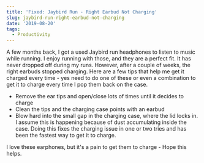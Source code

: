```yaml
---
title: 'Fixed: Jaybird Run - Right Earbud Not Charging'
slug: jaybird-run-right-earbud-not-charging
date: '2019-08-20'
tags:
  - Productivity
---
```

A few months back, I got a used Jaybird run headphones to listen to music while running. I enjoy running with those, and they are a perfect fit. It has never dropped off during my runs. However, after a couple of weeks, the right earbuds stopped charging. Here are a few tips that help me get it charged every time - yes need to do one of these or even a combination to get it to charge every time I pop them back on the case.

<EmbedCard src="https://www.youtube.com/embed/-XGSHh7wF7o" />

  

-   Remove the ear tips and open/close lots of times until it decides to charge
-   Clean the tips and the charging case points with an earbud
-   Blow hard into the small gap in the charging case, where the lid locks in. I assume this is happening because of dust accumulating inside the case. Doing this fixes the charging issue in one or two tries and has been the fastest way to get it to charge.

I love these earphones, but it's a pain to get them to charge - Hope this helps.
